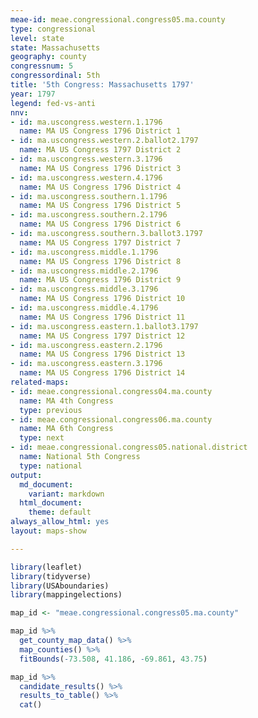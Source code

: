 ```yaml
---
meae-id: meae.congressional.congress05.ma.county
type: congressional
level: state
state: Massachusetts
geography: county
congressnum: 5
congressordinal: 5th
title: '5th Congress: Massachusetts 1797'
year: 1797
legend: fed-vs-anti
nnv:
- id: ma.uscongress.western.1.1796
  name: MA US Congress 1796 District 1
- id: ma.uscongress.western.2.ballot2.1797
  name: MA US Congress 1797 District 2
- id: ma.uscongress.western.3.1796
  name: MA US Congress 1796 District 3
- id: ma.uscongress.western.4.1796
  name: MA US Congress 1796 District 4
- id: ma.uscongress.southern.1.1796
  name: MA US Congress 1796 District 5
- id: ma.uscongress.southern.2.1796
  name: MA US Congress 1796 District 6
- id: ma.uscongress.southern.3.ballot3.1797
  name: MA US Congress 1797 District 7
- id: ma.uscongress.middle.1.1796
  name: MA US Congress 1796 District 8
- id: ma.uscongress.middle.2.1796
  name: MA US Congress 1796 District 9
- id: ma.uscongress.middle.3.1796
  name: MA US Congress 1796 District 10
- id: ma.uscongress.middle.4.1796
  name: MA US Congress 1796 District 11
- id: ma.uscongress.eastern.1.ballot3.1797
  name: MA US Congress 1797 District 12
- id: ma.uscongress.eastern.2.1796
  name: MA US Congress 1796 District 13
- id: ma.uscongress.eastern.3.1796
  name: MA US Congress 1796 District 14
related-maps:
- id: meae.congressional.congress04.ma.county
  name: MA 4th Congress
  type: previous
- id: meae.congressional.congress06.ma.county
  name: MA 6th Congress
  type: next
- id: meae.congressional.congress05.national.district
  name: National 5th Congress
  type: national
output:
  md_document:
    variant: markdown
  html_document:
    theme: default
always_allow_html: yes
layout: maps-show

---
```


```r
library(leaflet)
library(tidyverse)
library(USAboundaries)
library(mappingelections)

map_id <- "meae.congressional.congress05.ma.county"
```

<div class="map">

```r
map_id %>%
  get_county_map_data() %>% 
  map_counties() %>% 
  fitBounds(-73.508, 41.186, -69.861, 43.75)
```

</div>

<div class="results-table">

```r
map_id %>%
  candidate_results() %>%
  results_to_table() %>%
  cat()
```

</div>
